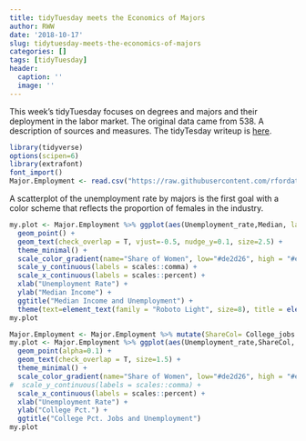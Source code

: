 ```yaml
---
title: tidyTuesday meets the Economics of Majors
author: RWW
date: '2018-10-17'
slug: tidytuesday-meets-the-economics-of-majors
categories: []
tags: [tidyTuesday]
header:
  caption: ''
  image: ''
---
```


This week's tidyTuesday focuses on degrees and majors and their deployment in the labor market.  The original data came from 538.  A description of sources and measures.  The tidyTesday writeup is [here](https://github.com/fivethirtyeight/data/tree/master/college-majors).

```r
library(tidyverse)
options(scipen=6)
library(extrafont)
font_import()
Major.Employment <- read.csv("https://raw.githubusercontent.com/rfordatascience/tidytuesday/master/data/2018-10-16/recent-grads.csv")
```

A scatterplot of the unemployment rate by majors is the first goal with a color scheme that reflects the proportion of females in the industry.

```r
my.plot <- Major.Employment %>% ggplot(aes(Unemployment_rate,Median, label=str_to_title(Major), color=ShareWomen)) +
  geom_point() +
  geom_text(check_overlap = T, vjust=-0.5, nudge_y=0.1, size=2.5) +
  theme_minimal() +
  scale_color_gradient(name="Share of Women", low="#de2d26", high = "#e9a3c9") + 
  scale_y_continuous(labels = scales::comma) +
  scale_x_continuous(labels = scales::percent) + 
  xlab("Unemployment Rate") +
  ylab("Median Income") +
  ggtitle("Median Income and Unemployment") +
  theme(text=element_text(family = "Roboto Light", size=8), title = element_text(size=12)) 
my.plot
```

```r
Major.Employment <- Major.Employment %>% mutate(ShareCol= College_jobs / Total)
my.plot <- Major.Employment %>% ggplot(aes(Unemployment_rate,ShareCol, label=str_to_title(Major), color=ShareWomen)) +
  geom_point(alpha=0.1) +
  geom_text(check_overlap = T, size=1.5) +
  theme_minimal() +
  scale_color_gradient(name="Share of Women", low="#de2d26", high = "#e9a3c9") + 
#  scale_y_continuous(labels = scales::comma) +
  scale_x_continuous(labels = scales::percent) + 
  xlab("Unemployment Rate") +
  ylab("College Pct.") +
  ggtitle("College Pct. Jobs and Unemployment")
my.plot
```

